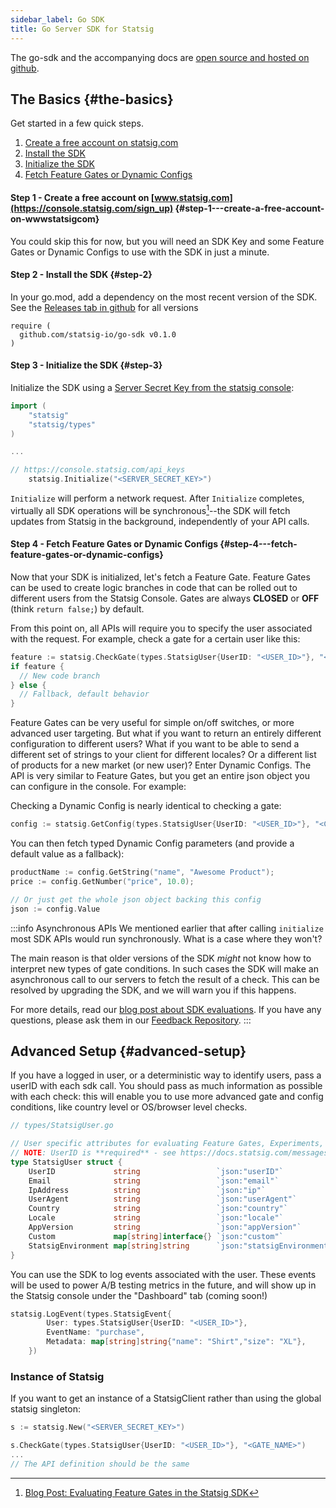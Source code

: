 ```yaml
---
sidebar_label: Go SDK
title: Go Server SDK for Statsig
---
```


The go-sdk and the accompanying docs are [open source and hosted on github](https://github.com/statsig-io/go-sdk).

## The Basics {#the-basics}

Get started in a few quick steps.

1. [Create a free account on statsig.com](#step1)
2. [Install the SDK](#step2)
3. [Initialize the SDK](#step3)
4. [Fetch Feature Gates or Dynamic Configs](#step4)

<a name="step1"></a>

#### Step 1 - Create a free account on [www.statsig.com](https://console.statsig.com/sign_up) {#step-1---create-a-free-account-on-wwwstatsigcom}

You could skip this for now, but you will need an SDK Key and some Feature Gates or Dynamic Configs to use with the SDK in just a minute.

<a name="step2"></a>

#### Step 2 - Install the SDK {#step-2}

In your go.mod, add a dependency on the most recent version of the SDK.  See the [Releases tab in github](https://github.com/statsig-io/ip3country-go/releases) for all versions
```
require (
  github.com/statsig-io/go-sdk v0.1.0
)
```

<a name="step3"></a>

#### Step 3 - Initialize the SDK {#step-3}

Initialize the SDK using a [Server Secret Key from the statsig console](https://console.statsig.com/api_keys):

```go
import (
	"statsig"
	"statsig/types"
)

...

// https://console.statsig.com/api_keys
	statsig.Initialize("<SERVER_SECRET_KEY>")
```

`Initialize` will perform a network request. After `Initialize` completes, virtually all SDK operations will be synchronous[^1]--the SDK will fetch updates from Statsig in the background, independently of your API calls.

[^1]: [Blog Post: Evaluating Feature Gates in the Statsig SDK](https://blog.statsig.com/evaluating-feature-gates-in-the-statsig-sdk-a6f8881a1ad8)

<a name="step4"></a>

#### Step 4 - Fetch Feature Gates or Dynamic Configs {#step-4---fetch-feature-gates-or-dynamic-configs}

Now that your SDK is initialized, let's fetch a Feature Gate. Feature Gates can be used to create logic branches in code that can be rolled out to different users from the Statsig Console. Gates are always **CLOSED** or **OFF** (think `return false;`) by default.

From this point on, all APIs will require you to specify the user associated with the request. For example, check a gate for a certain user like this:

```go
feature := statsig.CheckGate(types.StatsigUser{UserID: "<USER_ID>"}, "<GATE_NAME>")
if feature {
  // New code branch
} else {
  // Fallback, default behavior
}
```

Feature Gates can be very useful for simple on/off switches, or more advanced user targeting. But what if you want to return an entirely different configuration to different users? What if you want to be able to send a different set of strings to your client for different locales? Or a different list of products for a new market (or new user)? Enter Dynamic Configs. The API is very similar to Feature Gates, but you get an entire json object you can configure in the console. For example:

Checking a Dynamic Config is nearly identical to checking a gate:

```go
config := statsig.GetConfig(types.StatsigUser{UserID: "<USER_ID>"}, "<CONFIG_NAME>")
```

You can then fetch typed Dynamic Config parameters (and provide a default value as a fallback):

```go
productName := config.GetString("name", "Awesome Product");
price := config.GetNumber("price", 10.0);

// Or just get the whole json object backing this config
json := config.Value
```

:::info Asynchronous APIs
We mentioned earlier that after calling `initialize` most SDK APIs would run synchronously.  What is a case where they won't?

The main reason is that older versions of the SDK _might_ not know how to interpret new types of gate conditions. In such cases the SDK will make an asynchronous call to our servers to fetch the result of a check. This can be resolved by upgrading the SDK, and we will warn you if this happens.

For more details, read our [blog post about SDK evaluations](https://blog.statsig.com/evaluating-feature-gates-in-the-statsig-sdk-a6f8881a1ad8). If you have any questions, please ask them in our [Feedback Repository](https://github.com/statsig-io/statsig-feedback/issues).
:::

## Advanced Setup {#advanced-setup}

If you have a logged in user, or a deterministic way to identify users, pass a userID with each sdk call. You should pass as much information as possible with each check: this will enable you to use more advanced gate and config conditions, like country level or OS/browser level checks.

```go
// types/StatsigUser.go

// User specific attributes for evaluating Feature Gates, Experiments, and DyanmicConfigs
// NOTE: UserID is **required** - see https://docs.statsig.com/messages/serverRequiredUserID
type StatsigUser struct {
	UserID             string                 `json:"userID"`
	Email              string                 `json:"email"`
	IpAddress          string                 `json:"ip"`
	UserAgent          string                 `json:"userAgent"`
	Country            string                 `json:"country"`
	Locale             string                 `json:"locale"`
	AppVersion         string                 `json:"appVersion"`
	Custom             map[string]interface{} `json:"custom"`
	StatsigEnvironment map[string]string      `json:"statsigEnvironment"`
}

```

You can use the SDK to log events associated with the user. These events will be used to power A/B testing metrics in the future, and will show up in the Statsig console under the "Dashboard" tab (coming soon!)

```go
statsig.LogEvent(types.StatsigEvent{
		User: types.StatsigUser{UserID: "<USER_ID>"},
		EventName: "purchase",
		Metadata: map[string]string{"name": "Shirt","size": "XL"},
	})
```

### Instance of Statsig
If you want to get an instance of a StatsigClient rather than using the global statsig singleton:

```go
s := statsig.New("<SERVER_SECRET_KEY>")

s.CheckGate(types.StatsigUser{UserID: "<USER_ID>"}, "<GATE_NAME>")
...
// The API definition should be the same
```

